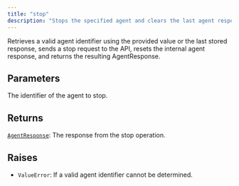 ```yaml
---
title: "stop"
description: "Stops the specified agent and clears the last agent response"
---
```




Retrieves a valid agent identifier using the provided value or the last stored
response, sends a stop request to the API, resets the internal agent response,
and returns the resulting AgentResponse.



## Parameters

<ParamField path="agent_id" type="str">
  The identifier of the agent to stop.
</ParamField>

<ParamField path="session_id" type="str">

</ParamField>

## Returns

[`AgentResponse`](../misc/agentresponse): The response from the stop operation.

## Raises

- `ValueError`: If a valid agent identifier cannot be determined.
